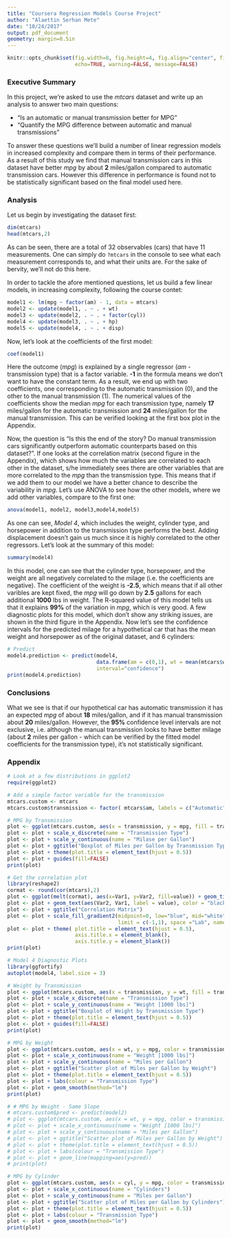```yaml
---
title: "Coursera Regression Models Course Project"
author: "Alaettin Serhan Mete"
date: "10/24/2017"
output: pdf_document
geometry: margin=0.5in
---
```


 ```r
 knitr::opts_chunk$set(fig.width=8, fig.height=4, fig.align="center", fig.path='figs/',
                       echo=TRUE, warning=FALSE, message=FALSE)
 ```


### Executive Summary

In this project, we're asked to use the *mtcars* dataset and write up an analysis to
answer two main questions:

* "Is an automatic or manual transmission better for MPG"
* "Quantify the MPG difference between automatic and manual transmissions"

To answer these questions we'll build a number of linear regression models in increased complexity
and compare them in terms of their performance. As a result of this study we find that manual
transmission cars in this dataset have better *mpg* by about **2** miles/gallon compared to automatic 
transmission cars. However this difference in performance is found not to be statistically significant
based on the final model used here.

### Analysis

Let us begin by investigating the dataset first:

```r
dim(mtcars)
head(mtcars,2)
```

As can be seen, there are a total of 32 observables (cars) that have 11 measurements.
One can simply do `?mtcars` in the console to see what each measurement corresponds to, 
and what their units are. For the sake of bervity, we'll not do this here.

In order to tackle the afore mentioned questions, let us build a few linear models, in increasing
complexity, following the course contet:

```r
model1 <- lm(mpg ~ factor(am) - 1, data = mtcars)
model2 <- update(model1, . ~ . + wt)
model3 <- update(model2, . ~ . + factor(cyl))
model4 <- update(model3, . ~ . + hp)
model5 <- update(model4, . ~ . + disp)
```

Now, let's look at the coefficients of the first model:

```r
coef(model1)
```

Here the outcome (*mpg*) is explained by a single regressor (*am* - transmission type) 
that is a factor variable. **-1** in the formula means we don't want to have the constant term.
As a result, we end up with two coefficients, one corresponding to the automatic transmission (0),
and the other to the manual transmission (1). The numerical values of the coefficients 
show the median *mpg* for each transmission type, namely **17** miles/gallon for the automatic 
transmission and **24** miles/gallon for the manual transmission. 
This can be verified looking at the first box plot in the Appendix.

Now, the question is "Is this the end of the story? Do manual transmission cars significantly outperform
automatic counterparts based on this dataset?". If one looks at the correlation matrix (second figure in the 
Appendix), which shows how much the variables are correlated to each other in the dataset, 
s/he immediately sees there are other variables that are more correlated to the *mpg* than the transmission type. 
This means that if we add them to our model we have a better chance to describe the variability in *mpg*.
Let's use ANOVA to see how the other models, where we add other variables, compare to the first one:

```r
anova(model1, model2, model3,model4,model5)
```

As one can see, *Model 4*, which includes the weight, cylinder type, and horsepower in addition to
the transmission type performs the best. Adding displacement doesn't gain us much since it
is highly correlated to the other regressors. Let's look at the summary of this model:

```r
summary(model4)
```

In this model, one can see that the cylinder type, horsepower, and the weight are all
negatively correlated to the milage (i.e. the coefficients are negative). The coefficient
of the weight is **-2.5**, which means that if all other varibles are kept fixed, the *mpg* 
will go down by **2.5** gallons for each additional **1000** lbs in weight. The R-squared value of 
this model tells us that it explains **99%** of the variation in *mpg*, which is very good.
A few diagnostic plots for this model, which don't show any striking issues, 
are shown in the third figure in the Appendix.
Now let's see the confidence intervals for the predicted milage for a hypothetical car 
that has the mean weight and horsepower as of the original dataset, and 6 cylinders:

```r
# Predict
model4.prediction <- predict(model4, 
                             data.frame(am = c(0,1), wt = mean(mtcars$wt), cyl = c(6), hp = mean(mtcars$hp)), 
                             interval="confidence")
print(model4.prediction)
```

### Conclusions

What we see is that if our hypothetical car has automatic transmission it has an
expected *mpg* of about **18** miles/gallon, and if it has manual transmission about **20** miles/gallon.
However, the **95%** confidence level intervals are not exclusive, i.e. although the manual 
transmission looks to have better milage (about **2** miles per gallon - which can be verified
by the fitted model coefficients for the transmission type), it's not statistically significant.

### Appendix

```r
# Look at a few distributions in ggplot2
require(ggplot2)

# Add a simple factor variable for the transmission
mtcars.custom <- mtcars
mtcars.custom$transmission <- factor( mtcars$am, labels = c("Automatic","Manual") )

# MPG by Transmission
plot <- ggplot(mtcars.custom, aes(x = transmission, y = mpg, fill = transmission)) + geom_boxplot() 
plot <- plot + scale_x_discrete(name = "Transmission Type") 
plot <- plot + scale_y_continuous(name = "Milase per Gallon")
plot <- plot + ggtitle("Boxplot of Miles per Gallon by Transmission Type")
plot <- plot + theme(plot.title = element_text(hjust = 0.5))
plot <- plot + guides(fill=FALSE)
print(plot)

# Get the correlation plot
library(reshape2)
cormat <- round(cor(mtcars),2)
plot <- ggplot(melt(cormat), aes(x=Var1, y=Var2, fill=value)) + geom_tile()
plot <- plot + geom_text(aes(Var2, Var1, label = value), color = "black", size = 4)
plot <- plot + ggtitle("Correlation Matrix")
plot <- plot + scale_fill_gradient2(midpoint=0, low="blue", mid="white", high="red",
                                    limit = c(-1,1), space ="Lab", name = "Corr. Coeff.")
plot <- plot + theme( plot.title = element_text(hjust = 0.5),
                      axis.title.x = element_blank(), 
                      axis.title.y = element_blank())
print(plot)

# Model 4 Diagnostic Plots
library(ggfortify)
autoplot(model4, label.size = 3)

# Weight by Transmission
plot <- ggplot(mtcars.custom, aes(x = transmission, y = wt, fill = transmission)) + geom_boxplot() 
plot <- plot + scale_x_discrete(name = "Transmission Type") 
plot <- plot + scale_y_continuous(name = "Weight [1000 lbs]")
plot <- plot + ggtitle("Boxplot of Weight by Transmission Type")
plot <- plot + theme(plot.title = element_text(hjust = 0.5))
plot <- plot + guides(fill=FALSE)
print(plot)

# MPG by Weight
plot <- ggplot(mtcars.custom, aes(x = wt, y = mpg, color = transmission)) + geom_point(size = 3)
plot <- plot + scale_x_continuous(name = "Weight [1000 lbs]") 
plot <- plot + scale_y_continuous(name = "Miles per Gallon")
plot <- plot + ggtitle("Scatter plot of Miles per Gallon by Weight")
plot <- plot + theme(plot.title = element_text(hjust = 0.5))
plot <- plot + labs(colour = "Transmission Type")
plot <- plot + geom_smooth(method="lm")
print(plot)

# # MPG by Weight - Same Slope
# mtcars.custom$pred <- predict(model2)
# plot <- ggplot(mtcars.custom, aes(x = wt, y = mpg, color = transmission)) + geom_point(size = 3)
# plot <- plot + scale_x_continuous(name = "Weight [1000 lbs]")
# plot <- plot + scale_y_continuous(name = "Miles per Gallon")
# plot <- plot + ggtitle("Scatter plot of Miles per Gallon by Weight")
# plot <- plot + theme(plot.title = element_text(hjust = 0.5))
# plot <- plot + labs(colour = "Transmission Type")
# plot <- plot + geom_line(mapping=aes(y=pred))
# print(plot)

# MPG by Cylinder
plot <- ggplot(mtcars.custom, aes(x = cyl, y = mpg, color = transmission)) + geom_point(size = 3)
plot <- plot + scale_x_continuous(name = "Cylinders") 
plot <- plot + scale_y_continuous(name = "Miles per Gallon")
plot <- plot + ggtitle("Scatter plot of Miles per Gallon by Cylinders")
plot <- plot + theme(plot.title = element_text(hjust = 0.5))
plot <- plot + labs(colour = "Transmission Type")
plot <- plot + geom_smooth(method="lm")
print(plot)
```